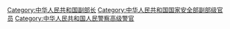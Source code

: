 [[Category:中华人民共和国副部长|Category:中华人民共和国副部长]]
[[Category:中华人民共和国国家安全部副部级官员|Category:中华人民共和国国家安全部副部级官员]]
[[Category:中华人民共和国人民警察高级警官|Category:中华人民共和国人民警察高级警官]]